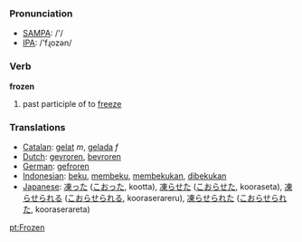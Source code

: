 === Pronunciation ===
*[[w:SAMPA|SAMPA]]: /'/
*[[w:IPA|IPA]]: /'fɻozən/

=== Verb ===

'''frozen'''

# past participle of to [[freeze]]

=== Translations ===
*[[Catalan]]: [[gelat]] ''m'', [[gelada]] ''f''
*[[Dutch]]: [[gevroren]], [[bevroren]]
*[[German]]: [[gefroren]]
*[[Indonesian]]: [[beku]], [[beku|membeku]], [[beku|membekukan]], [[beku|dibekukan]]
*[[Japanese]]: [[凍った]] ([[こおった]], kootta), [[凍らせた]] ([[こおらせた]], kooraseta), [[凍らせられる]] ([[こおらせられる]], kooraserareru), [[凍らせられた]] ([[こおらせられた]], kooraserareta)

[[pt:Frozen]]